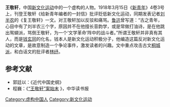 {{Otheruses|other=原名为王敬轩的歌手|妖扬}}
'''王敬轩'''，中国[[新文化运动|新文化运动]]中的一个虚构的人物。1918年3月15日《[[新青年|新青年]]》4卷3号上，刊登王敬轩《给新青年编者的一封信》批评贬低新文化运动，同期发表记者[[刘半农|刘半农]]的《复王敬轩》一文。对王敬轩加以反驳和痛骂。[[鲁迅|鲁迅]]曾写道：“古之青年，心目中有了刘半农三个字，原因并不在他擅长音韵学，或是常做打油诗，是在他跳出鸳蝴派，骂倒王敬轩，为一个‘文学革命’阵中的战斗者。”所谓王敬轩并非真有其人，而是[[钱玄同|钱玄同]]的化名，钱本人是新文化运动积极分子，他编造这篇反对新文化运动的文章，是故意制造一个争论事件，激发读者的兴趣。文中重点攻击古文[[桐城派|桐城派]]，和白话文的批评者[[林纾|林纾]]。

==参考文献==
<div class="references-small">
<references />
</div>
*郭廷以：《近代中国史纲》
*程巍：《[http://news.guoxue.com/article.php?articleid=20416 “王敬轩”案始末] {{Wayback|url=http://news.guoxue.com/article.php?articleid=20416 |date=20160304213033 }}》，中华读书报
{{DEFAULTSORT:Wang Jingxuan}}
[[Category:虚构中国人|Category:虚构中国人]]
[[Category:新文化运动|Category:新文化运动]]